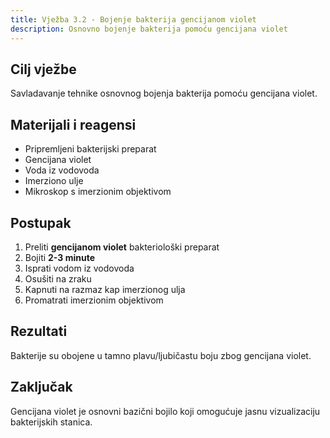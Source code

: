 ```yaml
---
title: Vježba 3.2 - Bojenje bakterija gencijanom violet
description: Osnovno bojenje bakterija pomoću gencijana violet
---
```


## Cilj vježbe

Savladavanje tehnike osnovnog bojenja bakterija pomoću gencijana violet.

## Materijali i reagensi

- Pripremljeni bakterijski preparat
- Gencijana violet
- Voda iz vodovoda
- Imerziono ulje
- Mikroskop s imerzionim objektivom

## Postupak

1. Preliti **gencijanom violet** bakteriološki preparat
2. Bojiti **2-3 minute**
3. Isprati vodom iz vodovoda
4. Osušiti na zraku
5. Kapnuti na razmaz kap imerzionog ulja
6. Promatrati imerzionim objektivom

## Rezultati

Bakterije su obojene u tamno plavu/ljubičastu boju zbog gencijana violet.

## Zaključak

Gencijana violet je osnovni bazični bojilo koji omogućuje jasnu vizualizaciju bakterijskih stanica.